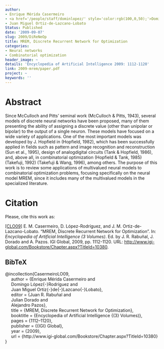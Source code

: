 ```yaml
---
author:
- Enrique Mérida Casermeiro
- <a href='/people/staff/dominlopez/' style='color:rgb(100,0,50);'>Domingo López Rodríguez</a>
- Juan Miguel Ortiz-de-Lazcano-Lobato
Status: Published
date: '2009-09-07'
slug: 2009/DiReNeOp
title: MREM, Discrete Recurrent Network for Optimization
categories:
- Neural networks
- Combinatorial optimization
header_image: ~
details: 'Encyclopedia of Artificial Intelligence 2009: 1112-1120'
link: 2009-mrem/paper.pdf
project: ~
keywords: ''
---
```



# Abstract


Since McCulloch and Pitts’ seminal work (McCulloch & Pitts, 1943), several models of discrete neural networks have been proposed, many of them presenting the ability of assigning a discrete value (other than unipolar or bipolar) to the output of a single neuron. These models have focused on a wide variety of applications. One of the most important models was developed by J. Hopfield in (Hopfield, 1982), which has been successfully applied in fields such as pattern and image recognition and reconstruction (Sun et al., 1995), design of analogdigital circuits (Tank & Hopfield, 1986), and, above all, in combinatorial optimization (Hopfield & Tank, 1985) (Takefuji, 1992) (Takefuji & Wang, 1996), among others. The purpose of this work is to review some applications of multivalued neural models to combinatorial optimization problems, focusing specifically on the neural model MREM, since it includes many of the multivalued models in the specialized literature.












# Citation
Please, cite this work as:


<a name=bib-CasermeiroLO09></a>[[CLO09]](#cite-CasermeiroLO09) E. M. Casermeiro, D. López-Rodríguez, and J. M. Ortiz-de-Lazcano-Lobato. “MREM, Discrete Recurrent Network for Optimization”. In: _Encyclopedia of Artificial Intelligence (3 Volumes)_. Ed. by J. R. Rabuñal, J. Dorado and A. Pazos. IGI Global, 2009, pp. 1112-1120. URL: [http://www.igi-global.com/Bookstore/Chapter.aspx?TitleId=10380](http://www.igi-global.com/Bookstore/Chapter.aspx?TitleId=10380).

::: {.callout-note appearance="minimal" collapse=true}

## BibTeX

@incollection{CasermeiroLO09,<br>&nbsp;&nbsp;&nbsp;&nbsp;  author    = {Enrique Mérida Casermeiro and<br>&nbsp;&nbsp;&nbsp;&nbsp;               Domingo López{-}Rodríguez and<br>&nbsp;&nbsp;&nbsp;&nbsp;               Juan Miguel Ortiz{-}de{-}Lazcano{-}Lobato},<br>&nbsp;&nbsp;&nbsp;&nbsp;  editor    = {Juan R. Rabuñal and<br>&nbsp;&nbsp;&nbsp;&nbsp;               Julian Dorado and<br>&nbsp;&nbsp;&nbsp;&nbsp;               Alejandro Pazos},<br>&nbsp;&nbsp;&nbsp;&nbsp;  title     = {MREM, Discrete Recurrent Network for Optimization},<br>&nbsp;&nbsp;&nbsp;&nbsp;  booktitle = {Encyclopedia of Artificial Intelligence {(3} Volumes)},<br>&nbsp;&nbsp;&nbsp;&nbsp;  pages     = {1112--1120},<br>&nbsp;&nbsp;&nbsp;&nbsp;  publisher = {{IGI} Global},<br>&nbsp;&nbsp;&nbsp;&nbsp;  year      = {2009},<br>&nbsp;&nbsp;&nbsp;&nbsp;  url       = {http://www.igi-global.com/Bookstore/Chapter.aspx?TitleId=10380}<br>}

:::









